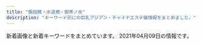 ```yaml
---
title: "飯田橋・水道橋・御茶ノ水"
description: "キーワード別にの巨乳アジアン・チャイナエステ嬢情報をまとめました。"
---
```


新着画像と新着キーワードをまとめています。
2021年04月09日の情報です。

<DmmAffiliateIns />
<KeywordTable
  shops={
    [
    {
        "keywords": {},
        "url": "https://kira.uouono.com/",
        "name": "\u30ad\u30e9\u30e9",
        "img_links": [],
        "station": "\u795e\u4fdd\u753a\u99c5A1\u51fa\u53e3"
    },
    {
        "keywords": {
            "C": 7
        },
        "img_links": [
            "http://rapisu.tokyo/images/r1.jpg",
            "http://rapisu.tokyo/images/r3.jpg",
            "http://rapisu.tokyo/images/end.png",
            "http://rapisu.tokyo/images/zi_staff.png",
            "http://rapisu.tokyo/images/tiao.png",
            "http://rapisu.tokyo/images/meihui.jpg",
            "http://rapisu.tokyo/images/flash.jpg",
            "http://rapisu.tokyo/images/g0.jpg",
            "http://rapisu.tokyo/images/mika.jpg",
            "http://rapisu.tokyo/images/flash1.jpg",
            "http://rapisu.tokyo/images/mobile.png",
            "http://rapisu.tokyo/images/top.png",
            "http://rapisu.tokyo/images/r2.jpg"
        ],
        "url": "http://rapisu.tokyo/",
        "station": "\u795e\u4fdd\u753a\u99c5A7\u51fa\u53e3",
        "name": "\u30e9\u30d4\u30b9"
    },
    {
        "url": "http://yiluioszn.xyz/",
        "station": "JR\u6c34\u9053\u6a4b\u99c5\u6771\u53e3",
        "keywords": {
            "D": 4,
            "86": 2,
            "85": 3,
            "C": 12
        },
        "name": "\u307f\u3055\u304d",
        "img_links": [
            "http://yiluioszn.xyz/uploads/210310/1-2103101A42J48.jpg",
            "http://yiluioszn.xyz/uploads/210325/1-2103251PU0136.jpg",
            "http://yiluioszn.xyz/templets/default/style/images/top.png",
            "http://yiluioszn.xyz/templets/default/style/images/s_pick.png",
            "http://yiluioszn.xyz/uploads/210310/1-2103101A3543R.jpg",
            "http://yiluioszn.xyz/uploads/210310/1-2103101A92K03.jpg",
            "http://yiluioszn.xyz/templets/default/style/images/s_staff.png",
            "http://yiluioszn.xyz/templets/default/style/images/girl-z2.jpg",
            "http://yiluioszn.xyz/templets/default/style/images/room3.jpg",
            "http://yiluioszn.xyz/templets/default/style/images/girl-z1.jpg",
            "http://yiluioszn.xyz/templets/default/style/images/room1.jpg",
            "http://yiluioszn.xyz/templets/default/style/images/s_service.png",
            "http://yiluioszn.xyz/templets/default/style/images/room2.jpg",
            "http://yiluioszn.xyz/templets/default/style/images/room4.jpg",
            "http://yiluioszn.xyz/uploads/210310/1-2103101A442A7.jpg",
            "http://yiluioszn.xyz/uploads/210303/1-210303160206320.jpg",
            "http://yiluioszn.xyz/templets/default/style/images/s_news.png"
        ]
    },
    {
        "img_links": [
            "http://sln-relax.com/scdl/staff/10051.jpg",
            "http://sln-relax.com/i/files/homeimg.jpg",
            "http://sln-relax.com/scdl/staff/10071.jpg",
            "http://sln-relax.com/scdl/staff/10031.jpg",
            "http://sln-relax.com/pic/topimg2.jpg",
            "http://sln-relax.com/scdl/staff/10041.jpg",
            "http://sln-relax.com/pic/topimg3.jpg",
            "http://sln-relax.com/scdl/staff/10061.jpg",
            "http://sln-relax.com/i/files/girl01.jpg",
            "http://sln-relax.com/img/ttl_rec.jpg",
            "http://sln-relax.com/scdl/staff/10021.jpg",
            "http://sln-relax.com/i/files/girl02.jpg",
            "http://sln-relax.com/img/ttl_mobile.jpg",
            "http://sln-relax.com/img/att.jpg",
            "http://sln-relax.com/scdl/staff/10011.jpg",
            "http://sln-relax.com/img/ttl_tnew.jpg",
            "http://sln-relax.com/img/ttl_staff.png",
            "http://sln-relax.com/pic/head.png",
            "http://sln-relax.com/pic/topimg1.jpg",
            "http://sln-relax.com/img/ttl_concept.jpg",
            "http://sln-relax.com/scdl/staff/10081.jpg"
        ],
        "station": "JR\u6c34\u9053\u6a4b\u99c5\u897f\u53e3",
        "keywords": {
            "C": 17
        },
        "name": "Lime",
        "url": "http://sln-relax.com/"
    },
    {
        "url": "https://raku-relax.tokyo/",
        "name": "\u697d\u697d",
        "keywords": {
            "E": 6,
            "C": 19,
            "D": 15
        },
        "station": "\u725b\u8fbc\u795e\u697d\u5742\u99c5A2\u51fa\u53e3",
        "img_links": [
            "https://raku-relax.tokyo/wp-content/uploads/2021/01/1211rakura.jpg",
            "https://raku-relax.tokyo/wp-content/themes/este/img/tel_footer.png",
            "https://raku-relax.tokyo/wp-content/uploads/2020/04/siuaytfsa.jpg",
            "https://raku-relax.tokyo/wp-content/themes/este/img/top-img01.png",
            "https://raku-relax.tokyo/wp-content/uploads/2020/10/28917rakura.jpg",
            "https://raku-relax.tokyo/wp-content/uploads/2020/11/9897621rakura.jpg",
            "https://raku-relax.tokyo/wp-content/themes/este/img/top-img03.png",
            "https://raku-relax.tokyo/wp-content/uploads/2020/11/oiuarakura.jpg",
            "https://raku-relax.tokyo/wp-content/uploads/2021/04/98976890rakura.jpg",
            "https://raku-relax.tokyo/wp-content/themes/este/img/top-img05.png",
            "https://raku-relax.tokyo/wp-content/themes/este/img/tel03.png",
            "https://raku-relax.tokyo/wp-content/themes/este/img/top-img04.png",
            "https://raku-relax.tokyo/wp-content/uploads/2020/01/y45a121.jpg",
            "https://raku-relax.tokyo/wp-content/themes/este/img/2.jpg",
            "https://raku-relax.tokyo/wp-content/themes/este/img/1.jpg",
            "https://raku-relax.tokyo/wp-content/themes/este/img/4.jpg",
            "https://raku-relax.tokyo/wp-content/themes/este/img/top-img02.png",
            "https://raku-relax.tokyo/wp-content/themes/este/img/3.jpg",
            "https://raku-relax.tokyo/wp-content/uploads/2018/12/satfuygihoj.jpg",
            "https://raku-relax.tokyo/wp-content/uploads/2020/04/1234sertdyf.jpg",
            "https://raku-relax.tokyo/wp-content/uploads/2018/12/4567rakura.jpg",
            "https://raku-relax.tokyo/wp-content/themes/este/img/tel_header.png",
            "https://raku-relax.tokyo/wp-content/uploads/2020/10/ertyurakura.jpg",
            "https://raku-relax.tokyo/wp-content/themes/este/img/tel02.png",
            "https://raku-relax.tokyo/wp-content/uploads/2020/01/897sarakura.jpg",
            "https://raku-relax.tokyo/wp-content/themes/este/img/tel.png"
        ]
    },
    {
        "keywords": {
            "88": 3,
            "84": 3,
            "F": 4,
            "85": 4,
            "83": 5,
            "89": 4,
            "E": 2,
            "D": 13
        },
        "url": "http://venus.tyo.cm/",
        "name": "\u30d3\u30fc\u30ca\u30b9",
        "img_links": [
            "http://venus.tyo.cm/photos/sites/40/2020/09/2020090907201289.jpeg",
            "http://venus.tyo.cm/photos/sites/40/2020/10/202010021052282.jpeg",
            "http://venus.tyo.cm/images/room4.jpg",
            "http://venus.tyo.cm/photos/sites/40/2020/08/2020083109075685.jpeg",
            "http://venus.tyo.cm/photos/sites/40/2020/09/2020091012404045.jpeg",
            "http://venus.tyo.cm/images/room6.jpg",
            "http://venus.tyo.cm/images/top.png",
            "http://venus.tyo.cm/images/room2.jpg",
            "http://venus.tyo.cm/images/spmainimg.jpg",
            "http://venus.tyo.cm/images/room3.jpg",
            "http://venus.tyo.cm/photos/sites/40/2020/08/2020083109075912.jpeg",
            "http://venus.tyo.cm/photos/sites/40/2020/08/2020083109075883.jpeg",
            "http://venus.tyo.cm/images/room1.jpg",
            "http://venus.tyo.cm/images/pagetop.png",
            "http://venus.tyo.cm/photos/sites/40/2020/08/2020083109075784.jpeg",
            "http://venus.tyo.cm/photos/sites/40/2020/08/2020083109075581.jpeg",
            "http://venus.tyo.cm/photos/sites/40/2020/09/2020090907201348.jpeg",
            "http://venus.tyo.cm/images/mainimg.jpg",
            "http://venus.tyo.cm/photos/sites/40/2020/08/2020083109075848.jpeg",
            "http://venus.tyo.cm/images/room5.jpg",
            "http://venus.tyo.cm/photos/sites/40/2020/08/2020083109075781.jpeg"
        ],
        "station": "JR\u6c34\u9053\u6a4b\u99c5\u6771\u53e3"
    },
    {
        "url": "http://aromalucky.xyz/",
        "img_links": [
            "https://i1.wp.com/aromalucky.xyz/wp-content/uploads/2019/05/16.jpg",
            "https://i2.wp.com/aromalucky.xyz/wp-content/uploads/2019/04/12.jpg",
            "https://i2.wp.com/aromalucky.xyz/wp-content/uploads/2020/09/21.jpg",
            "https://i2.wp.com/aromalucky.xyz/wp-content/uploads/2019/04/14.jpg",
            "https://i0.wp.com/aromalucky.xyz/wp-content/uploads/2019/04/13.jpg",
            "https://i0.wp.com/aromalucky.xyz/wp-content/uploads/2017/12/05-1.jpg",
            "https://i1.wp.com/aromalucky.xyz/wp-content/uploads/2019/10/20.jpg",
            "https://i1.wp.com/aromalucky.xyz/wp-content/uploads/2017/12/04-1.jpg",
            "https://i2.wp.com/aromalucky.xyz/wp-content/uploads/2019/05/03.png",
            "http://aromalucky.xyz/wp-content/uploads/2019/05/01_02.png",
            "https://i2.wp.com/aromalucky.xyz/wp-content/uploads/2017/12/08.jpg",
            "https://i0.wp.com/aromalucky.xyz/wp-content/uploads/2019/05/15.jpg",
            "https://i0.wp.com/aromalucky.xyz/wp-content/uploads/2019/05/02.png",
            "https://i2.wp.com/aromalucky.xyz/wp-content/uploads/2017/12/03-1.jpg",
            "https://i2.wp.com/aromalucky.xyz/wp-content/uploads/2017/12/02.jpg"
        ],
        "keywords": {},
        "name": "\u30a2\u30ed\u30de\u30e9\u30c3\u30ad\u30fc",
        "station": "\u5c0f\u5ddd\u753a\u99c5B4"
    },
    {
        "img_links": [
            "https://suidobashi-mensesthe.com/icon/facebook.png",
            "https://suidobashi-mensesthe.com/images/covit19.jpg",
            "https://suidobashi-mensesthe.com/staff/5.jpg",
            "https://suidobashi-mensesthe.com/staff/0.jpg",
            "https://suidobashi-mensesthe.com/images/flower.png",
            "https://suidobashi-mensesthe.com/room/6-l.jpg",
            "https://suidobashi-mensesthe.com/room/esthe3.jpg",
            "https://suidobashi-mensesthe.com/room/esthe2.jpg",
            "https://suidobashi-mensesthe.com/staff/yui-l3.jpg",
            "https://suidobashi-mensesthe.com/room/6-s.jpg",
            "https://suidobashi-mensesthe.com/room/2-l.jpg",
            "https://suidobashi-mensesthe.com/images/clear.png",
            "https://suidobashi-mensesthe.com/staff/2.jpg",
            "https://suidobashi-mensesthe.com/staff/midori-l1.jpg",
            "https://suidobashi-mensesthe.com/icon/twitter.png",
            "https://suidobashi-mensesthe.com/images/main-sp.jpg",
            "https://suidobashi-mensesthe.com/button/home.png",
            "https://suidobashi-mensesthe.com/button/staff.png",
            "https://suidobashi-mensesthe.com/room/3-l.jpg",
            "https://suidobashi-mensesthe.com/staff/4.jpg",
            "https://suidobashi-mensesthe.com/images/footer-l.png",
            "https://suidobashi-mensesthe.com/room/4-l.jpg",
            "https://suidobashi-mensesthe.com/staff/yui-s3.jpg",
            "https://suidobashi-mensesthe.com/room/1-l.jpg",
            "https://suidobashi-mensesthe.com/icon/line.png",
            "https://suidobashi-mensesthe.com/staff/6.jpg",
            "https://suidobashi-mensesthe.com/room/3-s.jpg",
            "https://suidobashi-mensesthe.com/button/blog.png",
            "https://suidobashi-mensesthe.com/room/4-s.jpg",
            "https://suidobashi-mensesthe.com/room/2-s.jpg",
            "https://suidobashi-mensesthe.com/staff/midori-l2.jpg",
            "https://suidobashi-mensesthe.com/images/prin-video2.jpg",
            "https://suidobashi-mensesthe.com/staff/midori-s1.jpg",
            "https://suidobashi-mensesthe.com/staff/midori-s2.jpg",
            "https://suidobashi-mensesthe.com/staff/midori-l3.jpg",
            "https://suidobashi-mensesthe.com/staff/3.jpg",
            "https://suidobashi-mensesthe.com/staff/yui-l2.jpg",
            "https://suidobashi-mensesthe.com/room/esthe1.jpg",
            "https://suidobashi-mensesthe.com/staff/yui-s2.jpg",
            "https://suidobashi-mensesthe.com/staff/1.jpg",
            "https://suidobashi-mensesthe.com/images/footer-r.png",
            "https://suidobashi-mensesthe.com/staff/midori-s3.jpg",
            "https://suidobashi-mensesthe.com/staff/yui-s1.jpg",
            "https://suidobashi-mensesthe.com/icon/google_plus.png",
            "https://suidobashi-mensesthe.com/room/5-l.jpg",
            "https://suidobashi-mensesthe.com/images/qrcode.png",
            "https://suidobashi-mensesthe.com/staff/yui-l1.jpg",
            "https://suidobashi-mensesthe.com/images/main1.jpg",
            "https://suidobashi-mensesthe.com/images/header3.png",
            "https://suidobashi-mensesthe.com/room/1-s.jpg",
            "https://suidobashi-mensesthe.com/room/5-s.jpg"
        ],
        "url": "https://suidobashi-mensesthe.com/",
        "station": "JR\u6c34\u9053\u6a4b\u99c5\u897f\u53e3",
        "name": "\u30d7\u30ea\u30f3",
        "keywords": {}
    },
    {
        "img_links": [
            "http://jinbocho.xyz/images/gr.jpg",
            "http://jinbocho.xyz/images/r5.jpg",
            "http://jinbocho.xyz/images/g9.jpg",
            "http://jinbocho.xyz/images/miki.jpg",
            "http://jinbocho.xyz/images/a5.jpg",
            "http://jinbocho.xyz/images/r4.jpg",
            "http://jinbocho.xyz/images/g10.jpg",
            "http://jinbocho.xyz/images/r3.jpg",
            "http://jinbocho.xyz/images/face.png",
            "http://jinbocho.xyz/images/g0.jpg",
            "http://jinbocho.xyz/images/a3.jpg",
            "http://jinbocho.xyz/images/a2.jpg",
            "http://jinbocho.xyz/images/yuki.jpg",
            "http://jinbocho.xyz/images/new-tit3.png",
            "http://jinbocho.xyz/images/g2.jpg",
            "http://jinbocho.xyz/images/g8.jpg",
            "http://jinbocho.xyz/images/r6.jpg",
            "http://jinbocho.xyz/images/zi.png",
            "http://jinbocho.xyz/images/new-tit.png",
            "http://jinbocho.xyz/images/left3.png",
            "http://jinbocho.xyz/images/top2.jpg",
            "http://jinbocho.xyz/images/top1.jpg",
            "http://jinbocho.xyz/images/gb01.png",
            "http://jinbocho.xyz/images/mika.jpg",
            "http://jinbocho.xyz/images/g7.jpg",
            "http://jinbocho.xyz/images/s_staff.png",
            "http://jinbocho.xyz/images/r2.jpg",
            "http://jinbocho.xyz/images/r1.jpg",
            "http://jinbocho.xyz/images/a1.jpg",
            "http://jinbocho.xyz/images/g1.jpg",
            "http://jinbocho.xyz/images/a4.jpg",
            "http://jinbocho.xyz/images/haru.jpg",
            "http://jinbocho.xyz/images/mobile.png",
            "http://jinbocho.xyz/images/yuk.jpg"
        ],
        "name": "\u306f\u306a\u3073",
        "keywords": {},
        "url": "http://jinbocho.xyz/",
        "station": "\u795e\u4fdd\u753a\u99c5A5\u51fa\u53e3"
    },
    {
        "url": "http://yu.xyz.mn/",
        "keywords": {
            "85": 21,
            "84": 7,
            "D": 35,
            "86": 7,
            "C": 20,
            "87": 7
        },
        "name": "\u60a0 \u3086\u3046",
        "station": "JR\u6c34\u9053\u6a4b\u99c5\u897f\u53e3",
        "img_links": [
            "http://yu.xyz.mn/images/ac1.jpg",
            "http://yu.xyz.mn/images/ac3.jpg",
            "http://yu.xyz.mn/images/ac4.jpg",
            "http://yu.xyz.mn/photos/sites/91/2019/12/2019122901424384.jpg",
            "http://yu.xyz.mn/photos/sites/91/2019/12/2019122702252767.jpg",
            "http://yu.xyz.mn/images/ac6.jpg",
            "http://yu.xyz.mn/photos/sites/91/2020/04/2020040807282190.jpg",
            "http://yu.xyz.mn/photos/sites/91/2021/01/2021012205451889.jpg",
            "http://yu.xyz.mn/photos/sites/91/2019/12/2019122702252691.jpg",
            "http://yu.xyz.mn/images/room1.jpg",
            "http://yu.xyz.mn/images/ac5.jpg",
            "http://yu.xyz.mn/photos/sites/91/2020/02/2020022305370017.jpg",
            "http://yu.xyz.mn/images/top.jpg",
            "http://yu.xyz.mn/images/s_shedule.jpg",
            "http://yu.xyz.mn/images/s_staff.jpg",
            "http://yu.xyz.mn/images/ac2.jpg",
            "http://yu.xyz.mn/images/room3.jpg",
            "http://yu.xyz.mn/images/s_news.jpg",
            "http://yu.xyz.mn/images/room2.jpg",
            "http://yu.xyz.mn/images/room4.jpg",
            "http://yu.xyz.mn/images/mobile.jpg"
        ]
    },
    {
        "name": "\u7652\u3057\u306e\u6cc9",
        "keywords": {},
        "station": "\u5c0f\u5ddd\u753a\u99c5B5\u51fa\u53e3",
        "url": "https://izumi-esthe.tokyo/",
        "img_links": []
    }
]
}
/>
<DmmAffiliateScript />
